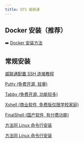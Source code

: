 ```yaml
---
title: QTS 威联通
---
```



## Docker 安装（推荐）

➡️ [Docker 安装方法](./docker)

## 常规安装

[威联通配置 SSH 连接教程](https://docs.qnap.com/operating-system/qts/5.0.x/zh-cn/%E9%85%8D%E7%BD%AE-ssh-%E8%BF%9E%E6%8E%A5-928DF42B.html)

<Collapse title='常见的 SSH 工具下载地址'>

[Putty (免费开源, 轻量)](https://www.chiark.greenend.org.uk/~sgtatham/putty/latest.html)

[Tabby (免费开源, 功能较多)](https://tabby.sh/)

[Xshell (商业软件, 免费版仅限学校家庭)](https://www.netsarang.com/en/free-for-home-school/)

[FinalShell (国产软件, 有付费功能)](https://www.hostbuf.com/t/988.html)

[方法同 Linux 命令行安装](./linux.md#命令行安装-适合无图形系统使用)

</Collapse>

[方法同 Linux 命令行安装](./linux#命令行安装-适合无图形系统使用)

